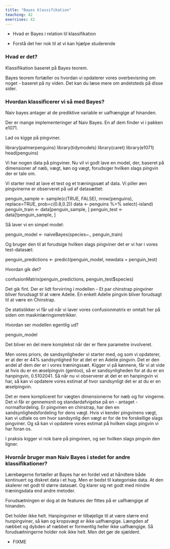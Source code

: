 ```yaml
---
title: "Bayes klassifikation"
teaching: 42
exercises: 42
---
```


::: questions
-   Hvad er Bayes i relation til klassifikation
:::

::: objectives
-   Forstå det her nok til at vi kan hjælpe studerende
:::






### Hvad er det?

Klassifikation baseret på Bayes teorem. 

Bayes teorem fortæller os hvordan vi opdaterer vores overbevisning om 
noget - baseret på ny viden. Det kan du læse mere om andetsteds på disse sider.



### Hvordan klassificerer vi så med Bayes?

Naiv bayes antager at de prediktive variable er uafhængige af hinanden.

Der er mange implementeringer af Naiv Bayes. En af dem finder vi i pakken e1071.

Lad os kigge på pingviner. 


library(palmerpenguins)
library(tidymodels)
library(caret)
library(e1071)
head(penguins)

Vi har nogen data på pingviner. Nu vil vi godt lave en model, der, baseret
på dimensioner af næb, vægt, køn og vægt, forudsiger hvilken slags pingvin
der er tale om.

Vi starter med at lave et test og et træningssæt af data. Vi piller øen 
pingvinerne er observeret på ud af datasættet:


penguin_sample <- sample(c(TRUE, FALSE), nrow(penguins), replace=TRUE, prob=c(0.8,0.2))
data <- penguins %>% select(-island)
penguin_train  <- data[penguin_sample, ]
penguin_test   <- data[!penguin_sample, ]

Så laver vi en simpel model:


penguin_model <- naiveBayes(species~., penguin_train)

Og bruger den til at forudsige hvilken slags pingviner det er vi har i vores
test-datasæt:


penguin_predictions <- predict(penguin_model, newdata = penguin_test)


Hvordan gik det?


confusionMatrix(penguin_predictions, penguin_test$species)

Det gik fint. Der er lidt forvirring i modellen - Et par chinstrap pingviner
bliver forudsagt til at være Adelie. En enkelt Adelie pingvin bliver
forudsagt til at være en Chinstrap. 

De statistikker vi får ud når vi laver vores confusionmatrix er omtalt her
på siden om maskinlæringsmetrikker.

Hvordan ser modellen egentlig ud?

penguin_model

Det bliver en del mere komplekst når der er flere parametre involveret.

Men vores priors, de sandsynligheder vi starter med, og som vi opdaterer,
er at der er 44% sandsynlighed for at det er en Adelie pingvin. Det er den andel 
af dem der er i vores træningssæt. Kigger vi på kønnene, får vi at vide at 
hvis du er en æselpingvin (gentoo), så er sandsynligheden for at du er en
hanpingvin, 0.5102041. Så når nu vi observerer at det er en hanpingvin vi har, 
så kan vi opdatere vores estimat af hvor sandsynligt det er at du er en æselpingvin.

Det er mere kompliceret for vægten dimensionerne for næb og for vingerne. Det vi
får er gennemsnit og standardafvigelse på en - antaget - normalfordeling. 
Er pingvinen en chinstrap, har den en sandsynlighedsfordeling for dens vægt. 
Hvis vi kender pingvinens vægt, kan vi udtale os om hvor sandsynlig den vægt er for
de tre forskellige slags pingviner. Og så kan vi opdatere vores estimat på hvilken
slags pingvin vi har foran os.

I praksis kigger vi nok bare på pingvinen, og ser hvilken slags pingvin den ligner.



### Hvornår bruger man Naiv Bayes i stedet for andre klassifikationer?

Lærebøgerne fortæller at Bayes har en fordel ved at håndtere både kontinuert og 
diskret data i et hug. Men er bedst til kategoriske data.  At den skalerer ret 
godt til større datasæt. Og klarer sig ret godt med mindre træningsdata end andre metoder. 

Forudsætningen er dog at de features der fittes på er uafhængige af hinanden.

Det holder ikke helt. Hanpingviner er tilbøjelige til at være større end 
hunpingviner, så køn og kropsvægt er ikke uafhængige. Længden af næbbet og dybden
af næbbet er formentlig heller ikke uafhængige. Så forudsætningerne holder nok 
ikke helt. Men det gør de sjældent.


::: keypoints
-   FIXME

:::